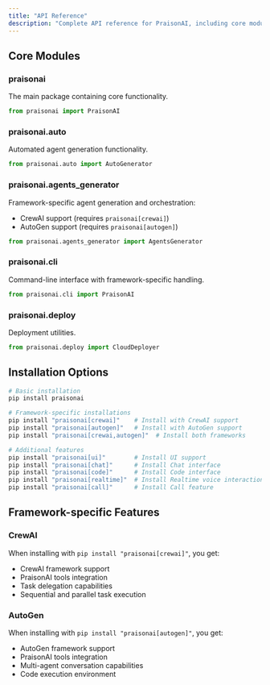 ```yaml
---
title: "API Reference"
description: "Complete API reference for PraisonAI, including core modules, installation options, and framework-specific features"
---
```


## Core Modules

### praisonai
The main package containing core functionality.

```python
from praisonai import PraisonAI
```

### praisonai.auto
Automated agent generation functionality.

```python
from praisonai.auto import AutoGenerator
```

### praisonai.agents_generator
Framework-specific agent generation and orchestration:
- CrewAI support (requires `praisonai[crewai]`)
- AutoGen support (requires `praisonai[autogen]`)

```python
from praisonai.agents_generator import AgentsGenerator
```

### praisonai.cli
Command-line interface with framework-specific handling.

```python
from praisonai.cli import PraisonAI
```

### praisonai.deploy
Deployment utilities.

```python
from praisonai.deploy import CloudDeployer
```

## Installation Options

```bash
# Basic installation
pip install praisonai

# Framework-specific installations
pip install "praisonai[crewai]"    # Install with CrewAI support
pip install "praisonai[autogen]"   # Install with AutoGen support
pip install "praisonai[crewai,autogen]"  # Install both frameworks

# Additional features
pip install "praisonai[ui]"        # Install UI support
pip install "praisonai[chat]"      # Install Chat interface
pip install "praisonai[code]"      # Install Code interface
pip install "praisonai[realtime]"  # Install Realtime voice interaction
pip install "praisonai[call]"      # Install Call feature
```

## Framework-specific Features

### CrewAI
When installing with `pip install "praisonai[crewai]"`, you get:
- CrewAI framework support
- PraisonAI tools integration
- Task delegation capabilities
- Sequential and parallel task execution

### AutoGen
When installing with `pip install "praisonai[autogen]"`, you get:
- AutoGen framework support
- PraisonAI tools integration
- Multi-agent conversation capabilities
- Code execution environment